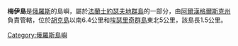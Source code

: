 '''梅伊島'''是[[俄羅斯|俄羅斯]]的島嶼，屬於[[法蘭士約瑟夫地群島|法蘭士約瑟夫地群島]]的一部分，由[[阿爾漢格爾斯克州|阿爾漢格爾斯克州]]負責管轄，位於[[胡克島|胡克島]]以南6.4公里和[[埃瑟里奇群島|埃瑟里奇群島]]東北5公里，該島長1.5公里。

[[Category:俄羅斯島嶼|Category:俄羅斯島嶼]]
{{Russia-geo-stub}}